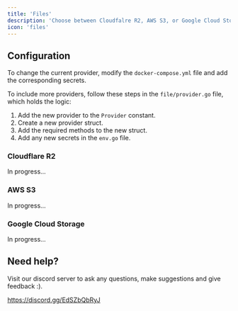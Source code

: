 ```yaml
---
title: 'Files'
description: 'Choose between Cloudfalre R2, AWS S3, or Google Cloud Storage'
icon: 'files'
---
```


## Configuration

To change the current provider, modify the `docker-compose.yml` file and add the corresponding secrets.

To include more providers, follow these steps in the `file/provider.go` file, which holds the logic:

1. Add the new provider to the `Provider` constant.
2. Create a new provider struct.
3. Add the required methods to the new struct.
4. Add any new secrets in the `env.go` file.

### Cloudflare R2

In progress...

### AWS S3

In progress...

### Google Cloud Storage

In progress...

## Need help?

Visit our discord server to ask any questions, make suggestions and give feedback :).

https://discord.gg/EdSZbQbRyJ
